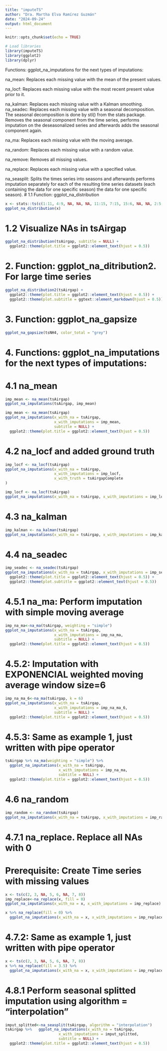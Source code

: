 ---
title: "imputeTS"
author: "Dra. Martha Elva Ramírez Guzmán"
date: "2024-09-24"
output: html_document
---

```{r setup, include=FALSE}
knitr::opts_chunk$set(echo = TRUE)
```
<!-- # na_mean: Replaces each missing value with the mean of the present values -->
<!-- # na_locf: Replaces each missing value with the most recent present value prior to it -->
<!-- # na_kalman: Replaces each missing value with a Kalman smoothing -->
<!-- # na_seadec: Replaces each missing value with a seasonal decomposition. -->
<!-- #            The seasonal decomposition is done by stl() from the stats package. -->
<!-- #            Removes the seasonal component from the time series,  -->
<!-- #            performs imputation on the deseasonalized -->
<!-- #            series and afterwards adds the seasonal component again. -->
<!-- # na_ma: Replaces each missing value with the moving average -->
<!-- # na_random: Replaces each missing value with a random value -->
<!-- # na_remove: Removes all missing values -->
<!-- # na_replace: Replaces each missing value with a specified value -->
<!-- # na_seasplit: Splits the times series into seasons and afterwards  -->
<!-- #              performs imputation separately for each of the -->
<!-- #              resulting time series datasets (each containing the data for one specific season) -->
<!-- #              the data for one specific season). -->
```{r, message=FALSE, warning=FALSE}
# Load libraries
library(imputeTS)
library(ggplot2)
library(dplyr)
```
Functions: ggplot_na_imputations for the next types of imputations:

na_mean: Replaces each missing value with the mean of the present values.

na_locf: Replaces each missing value with the most recent present value prior to it.

na_kalman: Replaces each missing value with a Kalman smoothing.
na_seadec: Replaces each missing value with a seasonal decomposition.
           The seasonal decomposition is done by stl() from the stats package.
           Removes the seasonal component from the time series,
           performs imputation on the deseasonalized
           series and afterwards adds the seasonal component again.
           
na_ma: Replaces each missing value with the moving average.

na_random: Replaces each missing value with a random value.

na_remove: Removes all missing values.

na_replace: Replaces each missing value with a specified value.

na_seasplit: Splits the times series into seasons and afterwards
             performs imputation separately for each of the
             resulting time series datasets (each containing the data for one specific season) the data for one specific season).
# 1.1 Function: ggplot_na_distribution
```{r}
x <- stats::ts(c(1:11, 4:9, NA, NA, NA, 11:15, 7:15, 15:6, NA, NA, 2:5, 3:7))
ggplot_na_distribution(x)
```

# 1.2 Visualize NAs in tsAirgap 

```{r}
ggplot_na_distribution(tsAirgap, subtitle = NULL) +
  ggplot2::theme(plot.title = ggplot2::element_text(hjust = 0.5))
```
  

# 2. Function: ggplot_na_ditribution2. For large time series

```{r}
ggplot_na_distribution2(tsAirgap) +
  ggplot2::theme(plot.title = ggplot2::element_text(hjust = 0.5)) +
  ggplot2::theme(plot.subtitle = ggtext::element_markdown(hjust = 0.5))
```

# 3. Function: ggplot_na_gapsize
```{r}
ggplot_na_gapsize(tsNH4, color_total = "grey")
```


# 4. Functions: ggplot_na_imputations for the next types of imputations: 
# 4.1 na_mean

```{r}
imp_mean <- na_mean(tsAirgap)
ggplot_na_imputations(tsAirgap, imp_mean)
```

```{r}
imp_mean <- na_mean(tsAirgap)
ggplot_na_imputations(x_with_na = tsAirgap,
                      x_with_imputations = imp_mean,
                      subtitle = NULL) +
  ggplot2::theme(plot.title = ggplot2::element_text(hjust = 0.5))
```

# 4.2 na_locf and added ground truth
```{r}
imp_locf <- na_locf(tsAirgap)
ggplot_na_imputations(x_with_na = tsAirgap,
                      x_with_imputations = imp_locf,
                      x_with_truth = tsAirgapComplete
)

imp_locf <- na_locf(tsAirgap)
ggplot_na_imputations(x_with_na = tsAirgap, x_with_imputations = imp_locf)

```

# 4.3 na_kalman
```{r}
imp_kalman <- na_kalman(tsAirgap)
ggplot_na_imputations(x_with_na = tsAirgap, x_with_imputations = imp_kalman)
```

# 4.4 na_seadec
```{r}
imp_seadec <- na_seadec(tsAirgap) 
ggplot_na_imputations(x_with_na = tsAirgap, x_with_imputations = imp_seadec) +
  ggplot2::theme(plot.title = ggplot2::element_text(hjust = 0.5)) +
  ggplot2::theme(plot.subtitle = ggplot2::element_text(hjust = 0.5))
```

# 4.5.1 na_ma: Perform imputation with simple moving average
```{r}
imp_na_ma<-na_ma(tsAirgap, weighting = "simple")
ggplot_na_imputations(x_with_na = tsAirgap,
                      x_with_imputations = imp_na_ma,
                      subtitle = NULL) +
  ggplot2::theme(plot.title = ggplot2::element_text(hjust = 0.5))
```

# 4.5.2: Imputation with EXPONENCIAL weighted moving average window size=6
```{r}
imp_na_ma_6<-na_ma(tsAirgap, k = 6)
ggplot_na_imputations(x_with_na = tsAirgap,
                      x_with_imputations = imp_na_ma_6,
                      subtitle = NULL) +
  ggplot2::theme(plot.title = ggplot2::element_text(hjust = 0.5))
```

# 4.5.3: Same as example 1, just written with pipe operator
```{r}
tsAirgap %>% na_ma(weighting = "simple") %>% 
  ggplot_na_imputations(x_with_na = tsAirgap,
                        x_with_imputations = imp_na_ma,
                        subtitle = NULL) +
  ggplot2::theme(plot.title = ggplot2::element_text(hjust = 0.5))
```

# 4.6 na_random
```{r}
imp_random <- na_random(tsAirgap)
ggplot_na_imputations(x_with_na = tsAirgap, x_with_imputations = imp_random)
```

# 4.7.1 na_replace. Replace all NAs with 0
# Prerequisite: Create Time series with missing values
```{r}
x <- ts(c(2, 3, NA, 5, 6, NA, 7, 8))
imp_replace<-na_replace(x, fill = 0)
ggplot_na_imputations(x_with_na = x, x_with_imputations = imp_replace)

x %>% na_replace(fill = 0) %>%
  ggplot_na_imputations(x_with_na = x, x_with_imputations = imp_replace)
```

# 4.7.2: Same as example 1, just written with pipe operator
```{r}
x <- ts(c(2, 3, NA, 5, 6, NA, 7, 8))
x %>% na_replace(fill = 3.5) %>%
  ggplot_na_imputations(x_with_na = x, x_with_imputations = imp_replace)
```

# 4.8.1 Perform seasonal splitted imputation using algorithm = "interpolation"
```{r}
imput_splitted<-na_seasplit(tsAirgap, algorithm = "interpolation") 
tsAirgap %>%   ggplot_na_imputations(x_with_na = tsAirgap,
                        x_with_imputations = imput_splitted,
                        subtitle = NULL) +
  ggplot2::theme(plot.title = ggplot2::element_text(hjust = 0.5))
```
